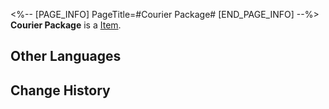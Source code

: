 <%-- [PAGE_INFO]
PageTitle=#Courier Package#
[END_PAGE_INFO] --%>
{{Item Infobox
|title       = Courier Package
|id          = 140247
|image       = Item Courier Package.png
|type        = 
|invCategory = Missions
|rarity      = 3
|effect      = 
|description = A box containing the Golden Cloud Toad. The name and contact information of the sender were deliberately crossed out, but records from Heron Express show that the sender is A-Feng.
}}
'''Courier Package''' is a [[Item]].

==Other Languages==
{{Other Languages
|en   = Courier Package
|zhs  = 快递箱
|zht  = 快遞箱
|ja   = 荷物箱
|ko   = 택배 상자
|es   = Paquete de mensajería
|fr   = Colis
|ru   = Посылка
|th   = กล่องพัสดุ
|vi   = Hộp Chuyển Phát
|de   = Kurierpaket
|id   = Kotak Paket
|pt   = Pacote de Correio
}}

==Change History==
{{Change History|2.0}}